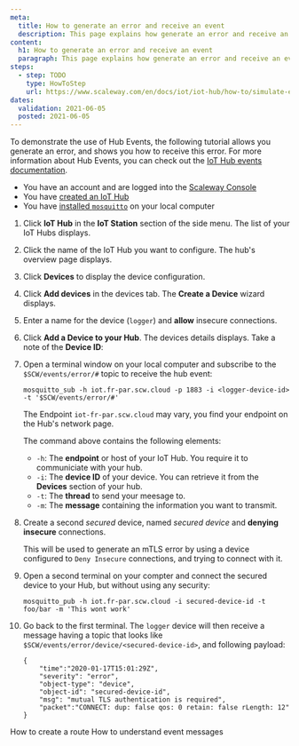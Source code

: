 ```yaml
---
meta:
  title: How to generate an error and receive an event
  description: This page explains how generate an error and receive an event
content:
  h1: How to generate an error and receive an event
  paragraph: This page explains how generate an error and receive an event
steps:
  - step: TODO
    type: HowToStep
    url: https://www.scaleway.com/en/docs/iot/iot-hub/how-to/simulate-event/
dates:
  validation: 2021-06-05
  posted: 2021-06-05
---
```


To demonstrate the use of Hub Events, the following tutorial allows you generate an error, and shows you how to receive this error.
For more information about Hub Events, you can check out the [IoT Hub events documentation](/iot/iot-hub/reference-content/hubs/#events).

<Message type="requirement">

- You have an account and are logged into the [Scaleway Console](https://console.scaleway.com)
- You have [created an IoT Hub](/iot/iot-hub/how-to/create-hub)
- You have [installed `mosquitto`](https://mosquitto.org/download/) on your local computer

</Message>

1. Click **IoT Hub** in the **IoT Station** section of the side menu. The list of your IoT Hubs displays.

2. Click the name of the IoT Hub you want to configure. The hub's overview page displays.

3. Click **Devices** to display the device configuration.

4. Click **Add devices** in the devices tab. The **Create a Device** wizard displays.

5. Enter a name for the device (`logger`) and **allow** insecure connections.

6. Click **Add a Device to your Hub**. The devices details displays. Take a note of the **Device ID**:
<Lightbox src="assets/scaleway-device-id.png" alt="" />

7. Open a terminal window on your local computer and subscribe to the `$SCW/events/error/#` topic to receive the hub event:
	```
	mosquitto_sub -h iot.fr-par.scw.cloud -p 1883 -i <logger-device-id> -t '$SCW/events/error/#'
	```
	<Message type="note">

  	The Endpoint `iot-fr-par.scw.cloud` may vary, you find your endpoint on the Hub's network page.

	</Message>

	The command above contains the following elements:
	  - `-h`: The **endpoint** or host of your IoT Hub. You require it to communiciate with your hub.
	  - `-i`: The **device ID** of your device. You can retrieve it from the **Devices** section of your hub. 
	  - `-t`: The **thread** to send your meesage to. 
  	  - `-m`: The **message** containing the information you want to transmit.

8. Create a second *secured* device, named _secured device_ and **denying insecure** connections. 
	<Message type="note">

	This will be used to generate an mTLS error by using a device configured to `Deny Insecure` connections, and trying to connect with it.

	</Message>

9. Open a second terminal on your compter and connect the secured device to your Hub, but without using any security: 
	```
	mosquitto_pub -h iot.fr-par.scw.cloud -i secured-device-id -t foo/bar -m 'This wont work'
	``` 

10. Go back to the first terminal. The `logger` device will then receive a message having a topic that looks like `$SCW/events/error/device/<secured-device-id>`, and following payload:
	```
	{
		"time":"2020-01-17T15:01:29Z",
		"severity": "error",
		"object-type": "device",
		"object-id": "secured-device-id",
		"msg": "mutual TLS authentication is required",
		"packet":"CONNECT: dup: false qos: 0 retain: false rLength: 12"
	}
	```

<Navigation title="See Also">
  <PreviousButton to="/iot/iot-hub/how-to/create-route/">How to create a route</PreviousButton>
  <NextButton to="/iot/iot-hub/how-to/understand-event-messages/">How to understand event messages</NextButton>
</Navigation>
